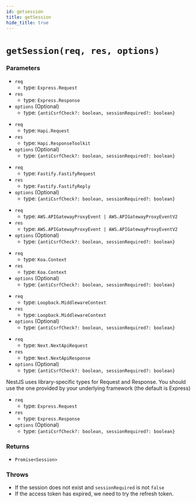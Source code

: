 ```yaml
---
id: getsession
title: getSession
hide_title: true
---
```



# ``getSession(req, res, options)``
### Parameters
<NodeJSFrameworkSubTabs>
<TabItem value="express">

- ``req`` 
  - type: ``Express.Request``
- ``res`` 
  - type: ``Express.Response``
- ``options`` (Optional)
  - type: ``{antiCsrfCheck?: boolean, sessionRequired?: boolean}``

</TabItem>
<TabItem value="hapi">

- ``req`` 
  - type: ``Hapi.Request``
- ``res`` 
  - type: ``Hapi.ResponseToolkit``
- ``options`` (Optional)
  - type: ``{antiCsrfCheck?: boolean, sessionRequired?: boolean}``

</TabItem>
<TabItem value="fastify">

- ``req`` 
  - type: ``Fastify.FastifyRequest``
- ``res`` 
  - type: ``Fastify.FastifyReply``
- ``options`` (Optional)
  - type: ``{antiCsrfCheck?: boolean, sessionRequired?: boolean}``

</TabItem>
<TabItem value="awsLambda">

- ``req`` 
  - type: ``AWS.APIGatewayProxyEvent | AWS.APIGatewayProxyEventV2``
- ``res`` 
  - type: ``AWS.APIGatewayProxyEvent | AWS.APIGatewayProxyEventV2``
- ``options`` (Optional)
  - type: ``{antiCsrfCheck?: boolean, sessionRequired?: boolean}``

</TabItem>
<TabItem value="koa">

- ``req`` 
  - type: ``Koa.Context``
- ``res`` 
  - type: ``Koa.Context``
- ``options`` (Optional)
  - type: ``{antiCsrfCheck?: boolean, sessionRequired?: boolean}``

</TabItem>
<TabItem value="loopback">

- ``req`` 
  - type: ``Loopback.MiddlewareContext``
- ``res`` 
  - type: ``Loopback.MiddlewareContext``
- ``options`` (Optional)
  - type: ``{antiCsrfCheck?: boolean, sessionRequired?: boolean}``

</TabItem>
<TabItem value="nextjs">

- ``req`` 
  - type: ``Next.NextApiRequest``
- ``res`` 
  - type: ``Next.NextApiResponse``
- ``options`` (Optional)
  - type: ``{antiCsrfCheck?: boolean, sessionRequired?: boolean}``

</TabItem>
<TabItem value="nestjs">
NestJS uses library-specific types for Request and Response. You should use the one provided by your underlying framework (the default is Express)

- ``req`` 
  - type: ``Express.Request``
- ``res`` 
  - type: ``Express.Response``
- ``options`` (Optional)
  - type: ``{antiCsrfCheck?: boolean, sessionRequired?: boolean}``

</TabItem>
</NodeJSFrameworkSubTabs>

### Returns
- ``Promise<Session>``

### Throws
- If the session does not exist and `sessionRequired` is not `false`
- If the access token has expired, we need to try the refresh token.